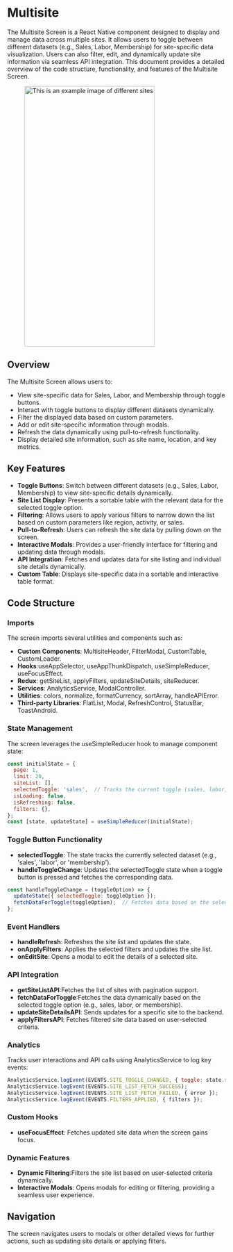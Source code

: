 
# Multisite 

The Multisite Screen is a React Native component designed to display and manage data across multiple sites. It allows users to toggle between different datasets (e.g., Sales, Labor, Membership) for site-specific data visualization. Users can also filter, edit, and dynamically update site information via seamless API integration. This document provides a detailed overview of the code structure, functionality, and features of the Multisite Screen.

<figure> <img src="/img/inventory/multisite.png" alt="This is an example image  of different sites" width="300" height="600" /></figure>

## Overview

The Multisite Screen allows users to:

- View site-specific data for Sales, Labor, and Membership through toggle buttons.
- Interact with toggle buttons to display different datasets dynamically.
- Filter the displayed data based on custom parameters.
- Add or edit site-specific information through modals.
- Refresh the data dynamically using pull-to-refresh functionality.
- Display detailed site information, such as site name, location, and key metrics.

## Key Features

- **Toggle Buttons**: Switch between different datasets (e.g., Sales, Labor, Membership) to view site-specific details dynamically.
- **Site List Display**: Presents a sortable table with the relevant data for the selected toggle option.
- **Filtering**: Allows users to apply various filters to narrow down the list based on custom parameters like region, activity, or sales.
- **Pull-to-Refresh**: Users can refresh the site data by pulling down on the screen.
- **Interactive Modals**: Provides a user-friendly interface for filtering and updating data through modals.
- **API Integration**: Fetches and updates data for site listing and individual site details dynamically.
- **Custom Table**: Displays site-specific data in a sortable and interactive table format.

## Code Structure

### Imports

The screen imports several utilities and components such as:

- **Custom Components**:  MultisiteHeader, FilterModal, CustomTable, CustomLoader.
- **Hooks**:useAppSelector, useAppThunkDispatch, useSimpleReducer, useFocusEffect.
- **Redux**: getSiteList, applyFilters, updateSiteDetails, siteReducer.
- **Services**: AnalyticsService, ModalController.
- **Utilities**:  colors, normalize, formatCurrency, sortArray, handleAPIError.
- **Third-party Libraries**: FlatList, Modal, RefreshControl, StatusBar, ToastAndroid.


### State Management

The screen leverages the useSimpleReducer hook to manage component state:

```javascript
const initialState = {  
  page: 1,  
  limit: 20,  
  siteList: [],  
  selectedToggle: 'sales',  // Tracks the current toggle (sales, labor, or membership)  
  isLoading: false,  
  isRefreshing: false,  
  filters: {},  
};  
const [state, updateState] = useSimpleReducer(initialState);  
```

### Toggle Button Functionality

- **selectedToggle**: The state tracks the currently selected dataset (e.g., 'sales', 'labor', or 'membership').
- **handleToggleChange**:  Updates the selectedToggle state when a toggle button is pressed and fetches the corresponding data.


```javascript
const handleToggleChange = (toggleOption) => {  
  updateState({ selectedToggle: toggleOption });  
  fetchDataForToggle(toggleOption);  // Fetches data based on the selected toggle  
};  
```

### Event Handlers

- **handleRefresh**: Refreshes the site list and updates the state.
- **onApplyFilters**:   Applies the selected filters and updates the site list.
- **onEditSite**:  Opens a modal to edit the details of a selected site.

### API Integration

- **getSiteListAPI**:Fetches the list of sites with pagination support.
- **fetchDataForToggle**:Fetches the data dynamically based on the selected toggle option (e.g., sales, labor, or membership).
- **updateSiteDetailsAPI**: Sends updates for a specific site to the backend.
- **applyFiltersAPI**: Fetches filtered site data based on user-selected criteria.

### Analytics

Tracks user interactions and API calls using AnalyticsService to log key events:

```javascript
AnalyticsService.logEvent(EVENTS.SITE_TOGGLE_CHANGED, { toggle: state.selectedToggle });  
AnalyticsService.logEvent(EVENTS.SITE_LIST_FETCH_SUCCESS);  
AnalyticsService.logEvent(EVENTS.SITE_LIST_FETCH_FAILED, { error });  
AnalyticsService.logEvent(EVENTS.FILTERS_APPLIED, { filters });  
```

### Custom Hooks

- **useFocusEffect**:  Fetches updated site data when the screen gains focus.

### Dynamic Features

- **Dynamic Filtering**:Filters the site list based on user-selected criteria dynamically.
- **Interactive Modals**: Opens modals for editing or filtering, providing a seamless user experience.

## Navigation

The screen navigates users to modals or other detailed views for further actions, such as updating site details or applying filters.





